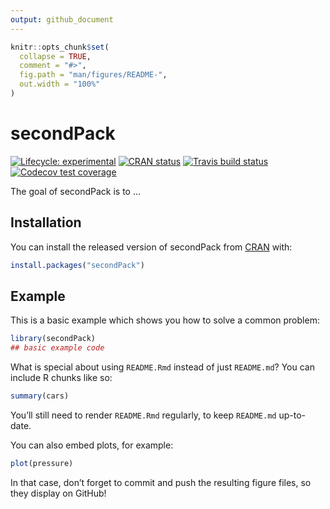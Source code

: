 ```yaml
---
output: github_document
---
```


<!-- README.md is generated from README.Rmd. Please edit that file -->

```r
knitr::opts_chunk$set(
  collapse = TRUE,
  comment = "#>",
  fig.path = "man/figures/README-",
  out.width = "100%"
)
```
# secondPack

<!-- badges: start -->
[![Lifecycle: experimental](https://img.shields.io/badge/lifecycle-experimental-orange.svg)](https://www.tidyverse.org/lifecycle/#experimental)
[![CRAN status](https://www.r-pkg.org/badges/version/secondPack)](https://cran.r-project.org/package=secondPack)
[![Travis build status](https://travis-ci.com/daniepi/renvProject.svg?branch=master)](https://travis-ci.com/daniepi/renvProject)
[![Codecov test coverage](https://codecov.io/gh/daniepi/renvProject/branch/master/graph/badge.svg)](https://codecov.io/gh/daniepi/renvProject?branch=master)
<!-- badges: end -->

The goal of secondPack is to ...

## Installation

You can install the released version of secondPack from [CRAN](https://CRAN.R-project.org) with:

``` r
install.packages("secondPack")
```

## Example

This is a basic example which shows you how to solve a common problem:

```r
library(secondPack)
## basic example code
```

What is special about using `README.Rmd` instead of just `README.md`? You can include R chunks like so:

```r
summary(cars)
```

You'll still need to render `README.Rmd` regularly, to keep `README.md` up-to-date.

You can also embed plots, for example:

```r
plot(pressure)
```

In that case, don't forget to commit and push the resulting figure files, so they display on GitHub!
